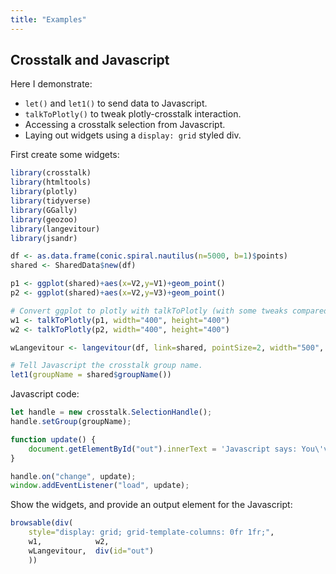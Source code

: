 ```yaml
---
title: "Examples"
---
```


## Crosstalk and Javascript

Here I demonstrate:

* `let()` and `let1()` to send data to Javascript.
* `talkToPlotly()` to tweak plotly-crosstalk interaction.
* Accessing a crosstalk selection from Javascript.
* Laying out widgets using a `display: grid` styled div.

First create some widgets:

```r
library(crosstalk)
library(htmltools)
library(plotly)
library(tidyverse)
library(GGally)
library(geozoo)
library(langevitour)
library(jsandr)

df <- as.data.frame(conic.spiral.nautilus(n=5000, b=1)$points)
shared <- SharedData$new(df)

p1 <- ggplot(shared)+aes(x=V2,y=V1)+geom_point()
p2 <- ggplot(shared)+aes(x=V2,y=V3)+geom_point()

# Convert ggplot to plotly with talkToPlotly (with some tweaks compared to ggplotly)
w1 <- talkToPlotly(p1, width="400", height="400")
w2 <- talkToPlotly(p2, width="400", height="400")

wLangevitour <- langevitour(df, link=shared, pointSize=2, width="500", height="600")

# Tell Javascript the crosstalk group name.
let1(groupName = shared$groupName())
```

Javascript code:

```js
let handle = new crosstalk.SelectionHandle();
handle.setGroup(groupName);

function update() {
    document.getElementById("out").innerText = 'Javascript says: You\'ve selected '+(handle.value||[]).length+' points.';
}

handle.on("change", update);
window.addEventListener("load", update);
```

Show the widgets, and provide an output element for the Javascript:

```r
browsable(div(
    style="display: grid; grid-template-columns: 0fr 1fr;",
    w1,            w2,
    wLangevitour,  div(id="out")
    ))
```

